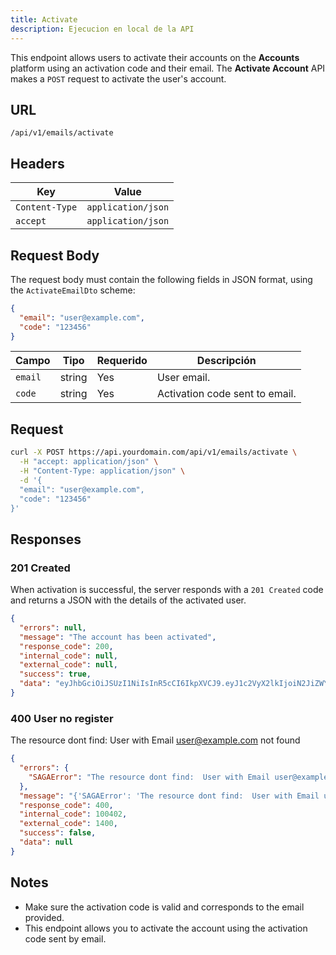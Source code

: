 ```yaml
---
title: Activate
description: Ejecucion en local de la API
---
```



<Badge text="POST" variant="success" size="large" />

<div style="height: 20px;"/> 

This endpoint allows users to activate their accounts on the **Accounts** platform using an activation code and their email. The **Activate Account** API makes a `POST` request to activate the user's account.

## URL

```
/api/v1/emails/activate
```

## Headers

|      Key       |       Value        |
| -------------- | ------------------ |
| `Content-Type` | `application/json` |
| `accept`       | `application/json` |


## Request Body

The request body must contain the following fields in JSON format, using the `ActivateEmailDto` scheme:

```json
{
  "email": "user@example.com",
  "code": "123456"
}
```

|  Campo  |  Tipo  | Requerido |          Descripción           |
| ------- | ------ | --------- | ------------------------------ |
| `email` | string | Yes       | User email.                    |
| `code`  | string | Yes       | Activation code sent to email. |

## Request

```bash
curl -X POST https://api.yourdomain.com/api/v1/emails/activate \
  -H "accept: application/json" \
  -H "Content-Type: application/json" \
  -d '{
  "email": "user@example.com",
  "code": "123456"
}'
```

## Responses

### 201 Created

When activation is successful, the server responds with a `201 Created` code and returns a JSON with the details of the activated user.

```json
{
  "errors": null,
  "message": "The account has been activated",
  "response_code": 200,
  "internal_code": null,
  "external_code": null,
  "success": true,
  "data": "eyJhbGciOiJSUzI1NiIsInR5cCI6IkpXVCJ9.eyJ1c2VyX2lkIjoiN2JiZWYwMDgtZDY5ZS00YTdjLThiYzctNjY2YWM3OWZmZGQzIiwiZW50aXR5X2lkIjoiNGY5NmFhZTItMmFkMy00ZmIzLWEwNDYtZGRkMjE1MTYwOGU4IiwiZW50aXR5X3R5cGUiOiJlbWFpbCIsImV4cCI6MTczMTM5NDI5N30.15d1RNSuyG-FJ6N82VPU5pfp3Zi5NLD6X0txuUHcurjP0GlQ8IZ4nNEviyrXGuxHl0tD2Dd_Q8UuIQZOMQi1xR-5ABJjXOJNGVUC4NMzopON5bMAHMsD5kwcT3dtvJJL2dQhvJOejXQmkwJU5IaoKnVQLinjlgsp8MWLHdNx3iqOZj10WIw7wQWKiD-sZL6-BQh7Hr_BXJ7pt_i6qQF3j8wLUPvMZN36HnbV2G2aFTFN6IwRk5IfPj8CrYfGmbzK69EtZjR0v3ezj8vmaAQJLSXSup0gngJ5zHqMCTGV-xuTKGEk4F4_SzcKuTVqXGbYl08QzUhN8naIj-wuO8xrcQ"
}
```

### 400 User no register

The resource dont find:  User with Email user@example.com not found

```json
{
  "errors": {
    "SAGAError": "The resource dont find:  User with Email user@example.com not found"
  },
  "message": "{'SAGAError': 'The resource dont find:  User with Email user@example.com not found'}",
  "response_code": 400,
  "internal_code": 100402,
  "external_code": 1400,
  "success": false,
  "data": null
}
```

## Notes

- Make sure the activation code is valid and corresponds to the email provided.
- This endpoint allows you to activate the account using the activation code sent by email.

